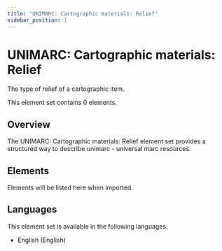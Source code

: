 ```yaml
---
title: "UNIMARC: Cartographic materials: Relief"
sidebar_position: 1
---
```


# UNIMARC: Cartographic materials: Relief

The type of relief of a cartographic item.

This element set contains 0 elements.

## Overview

The UNIMARC: Cartographic materials: Relief element set provides a structured way to describe unimarc - universal marc resources.

## Elements

Elements will be listed here when imported.

## Languages

This element set is available in the following languages:
- English (English)
